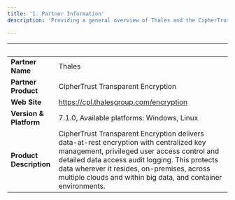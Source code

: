 ```yaml
---
title: '1. Partner Information'
description: 'Providing a general overview of Thales and the CipherTrust Transparent Encryption product'

---
```


| &nbsp;     | &nbsp; |
| ----------- | ----------- |
| **Partner Name**      | Thales       |
| **Partner Product**   |  CipherTrust Transparent Encryption       |
| **Web Site**      |    https://cpl.thalesgroup.com/encryption    |
| **Version & Platform**   |  7.1.0, Available platforms: Windows, Linux      |
| **Product Description**      |    CipherTrust Transparent Encryption delivers data-at-rest encryption with centralized key management, privileged user access control and detailed data access audit logging. This protects data wherever it resides, on-premises, across multiple clouds and within big data, and container environments.   |

